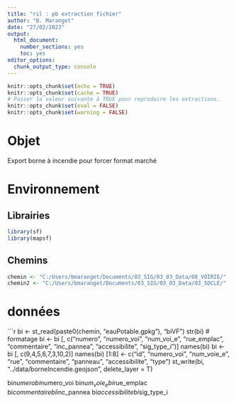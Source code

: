 ```yaml
---
title: "ril : pb extraction fichier"
author: "B. Maranget"
date: "27/02/2023"
output: 
  html_document: 
    number_sections: yes
    toc: yes
editor_options: 
  chunk_output_type: console
---
```



```r
knitr::opts_chunk$set(echo = TRUE)
knitr::opts_chunk$set(cache = TRUE)
# Passer la valeur suivante à TRUE pour reproduire les extractions.
knitr::opts_chunk$set(eval = FALSE)
knitr::opts_chunk$set(warning = FALSE)
```


# Objet

Export borne à incendie pour forcer format marché



# Environnement


## Librairies


```r
library(sf)
library(mapsf)
```


## Chemins


```r
chemin <- "C:/Users/bmaranget/Documents/03_SIG/03_03_Data/08_VOIRIE/"
chemin2 <- "C:/Users/bmaranget/Documents/03_SIG/03_03_Data/03_SOCLE/"
```



# données



```r
bi <- st_read(paste0(chemin, "eauPotable.gpkg"), "biVF")
str(bi)
# formatage
bi <- bi [, c("numero", "numero_voi", "num_voi_e", "rue_emplac", "commentaire", "inc_pannea",
              "accessibilite", "sig_type_i")]
names(bi)
bi <- bi [, c(9,4,5,6,7,3,10,2)]
names(bi) [1:8] <- c("id", "numero_voi", "num_voie_e", "rue", "commentaire", "panneau", "accessibilite", "type") 
st_write(bi, "../data/borneIncendie.geojson", delete_layer = T)

bi$numero
bi$numero_voi
bi$num_voie_e
bi$rue_emplac
bi$commentaire
bi$inc_pannea
bi$accessibilite
bi$sig_type_i








